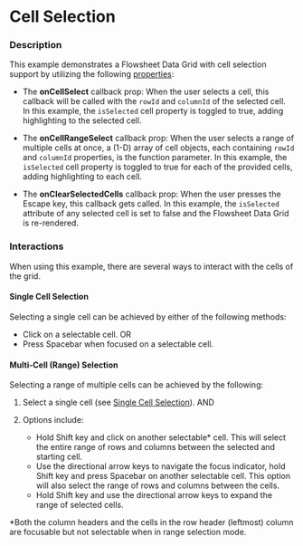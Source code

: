 
# Cell Selection

### Description
This example demonstrates a Flowsheet Data Grid with cell selection support by utilizing the following [properties](/components/cerner-terra-framework-docs/data-grid/flowsheet-data-grid/about#properties):

* The **onCellSelect** callback prop: When the user selects a cell, this callback will be called with the `rowId` and `columnId` of the selected cell.
In this example, the `isSelected` cell property is toggled to true, adding highlighting to the selected cell.

* The **onCellRangeSelect** callback prop: When the user selects a range of multiple cells at once, a (1-D) array of cell objects, each containing `rowId` and `columnId` properties, is the function parameter.
In this example, the `isSelected` cell property is toggled to true for each of the provided cells, adding highlighting to each cell.

* The **onClearSelectedCells** callback prop: When the user presses the Escape key, this callback gets called. In this example, the `isSelected` attribute of any selected cell is set to false and the Flowsheet Data Grid is re-rendered.

### Interactions
When using this example, there are several ways to interact with the cells of the grid.

#### Single Cell Selection
Selecting a single cell can be achieved by either of the following methods:
* Click on a selectable cell. OR
* Press Spacebar when focused on a selectable cell.

#### Multi-Cell (Range) Selection
Selecting a range of multiple cells can be achieved by the following:

1. Select a single cell (see [Single Cell Selection](#single-cell-selection)). AND
2. Options include:

    * Hold Shift key and click on another selectable* cell. This will select the entire range of rows and columns between the selected and starting cell.
    * Use the directional arrow keys to navigate the focus indicator, hold Shift key and press Spacebar on another selectable cell. This option will also select the range of rows and columns between the cells.
    * Hold Shift key and use the directional arrow keys to expand the range of selected cells.

*Both the column headers and the cells in the row header (leftmost) column are focusable but not selectable when in range selection mode.

<CellSelection title= 'Flowsheet Data Grid with Cell Selection' />
